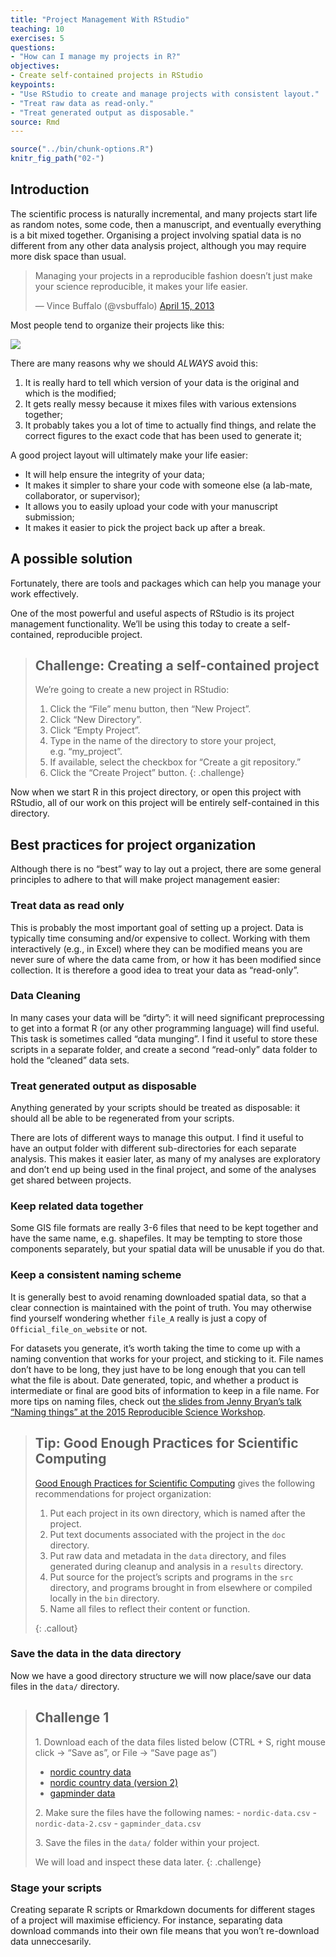 ```yaml
---
title: "Project Management With RStudio"
teaching: 10
exercises: 5
questions:
- "How can I manage my projects in R?"
objectives:
- Create self-contained projects in RStudio
keypoints:
- "Use RStudio to create and manage projects with consistent layout."
- "Treat raw data as read-only."
- "Treat generated output as disposable."
source: Rmd
---
```


```r
source("../bin/chunk-options.R")
knitr_fig_path("02-")
```

## Introduction

The scientific process is naturally incremental, and many projects start life as
random notes, some code, then a manuscript, and eventually everything is a bit
mixed together. Organising a project involving spatial data is no different from
any other data analysis project, although you may require more disk space than
usual.

<div class="text-center">
<blockquote class="twitter-tweet"><p>Managing your projects in a reproducible fashion doesn't just make your science reproducible, it makes your life easier.</p>— Vince Buffalo (@vsbuffalo) <a href="https://twitter.com/vsbuffalo/status/323638476153167872">April 15, 2013</a></blockquote>
<script async src="//platform.twitter.com/widgets.js" charset="utf-8"></script>
</div>

Most people tend to organize their projects like this:

![](../fig/bad_layout.png)

There are many reasons why we should *ALWAYS* avoid this:

1. It is really hard to tell which version of your data is
the original and which is the modified;
2. It gets really messy because it mixes files with various
extensions together;
3. It probably takes you a lot of time to actually find
things, and relate the correct figures to the exact code
that has been used to generate it;

A good project layout will ultimately make your life easier:

* It will help ensure the integrity of your data;
* It makes it simpler to share your code with someone else
(a lab-mate, collaborator, or supervisor);
* It allows you to easily upload your code with your manuscript submission;
* It makes it easier to pick the project back up after a break.

## A possible solution

Fortunately, there are tools and packages which can help you manage your work effectively.

One of the most powerful and useful aspects of RStudio is its project management
functionality. We'll be using this today to create a self-contained, reproducible
project.


> ## Challenge: Creating a self-contained project
>
> We're going to create a new project in RStudio:
>
> 1. Click the "File" menu button, then "New Project".
> 2. Click "New Directory".
> 3. Click "Empty Project".
> 4. Type in the name of the directory to store your project, e.g. "my_project".
> 5. If available, select the checkbox for "Create a git repository."
> 6. Click the "Create Project" button.
{: .challenge}

Now when we start R in this project directory, or open this project with RStudio,
all of our work on this project will be entirely self-contained in this directory.

## Best practices for project organization

Although there is no "best" way to lay out a project, there are some general
principles to adhere to that will make project management easier:

### Treat data as read only

This is probably the most important goal of setting up a project. Data is
typically time consuming and/or expensive to collect. Working with them
interactively (e.g., in Excel) where they can be modified means you are never
sure of where the data came from, or how it has been modified since collection.
It is therefore a good idea to treat your data as "read-only".

### Data Cleaning

In many cases your data will be "dirty": it will need significant preprocessing
to get into a format R (or any other programming language) will find useful. This
task is sometimes called "data munging". I find it useful to store these scripts
in a separate folder, and create a second "read-only" data folder to hold the
"cleaned" data sets.

### Treat generated output as disposable

Anything generated by your scripts should be treated as disposable: it should
all be able to be regenerated from your scripts.

There are lots of different ways to manage this output. I find it useful to
have an output folder with different sub-directories for each separate
analysis. This makes it easier later, as many of my analyses are exploratory
and don't end up being used in the final project, and some of the analyses
get shared between projects.

### Keep related data together

Some GIS file formats are really 3-6 files that need to be kept together and have the same name, 
e.g. shapefiles. It may be tempting to store those components separately, 
but your spatial data will be unusable if you do that.

### Keep a consistent naming scheme
It is generally best to avoid renaming downloaded spatial data, 
so that a clear connection is maintained with the point of truth. 
You may otherwise find yourself wondering whether `file_A` really is just a copy of `Official_file_on_website` or not.

For datasets you generate, it's worth taking the time to come up with a naming convention that works for your project, 
and sticking to it. File names don't have to be long, they just have to be long enough that you can tell what the file
is about. Date generated, topic, and whether a product is intermediate or final are good bits of information to keep 
in a file name. For more tips on naming files, check out [the slides from Jenny Bryan's talk "Naming things" at the 2015 Reproducible Science Workshop](https://speakerdeck.com/jennybc/how-to-name-files).

> ## Tip: Good Enough Practices for Scientific Computing
>
> [Good Enough Practices for Scientific Computing](https://github.com/swcarpentry/good-enough-practices-in-scientific-computing/blob/gh-pages/good-enough-practices-for-scientific-computing.pdf) gives the following recommendations for project organization:
>
> 1. Put each project in its own directory, which is named after the project.
> 2. Put text documents associated with the project in the `doc` directory.
> 3. Put raw data and metadata in the `data` directory, and files generated during cleanup and analysis in a `results` directory.
> 4. Put source for the project's scripts and programs in the `src` directory, and programs brought in from elsewhere or compiled locally in the `bin` directory.
> 5. Name all files to reflect their content or function.
>
{: .callout}

### Save the data in the data directory

Now we have a good directory structure we will now place/save our data files in the `data/` directory.

> ## Challenge 1
> 1\. Download each of the data files listed below (CTRL + S, right mouse click -> "Save as", or File -> "Save page as")
> 
> - [nordic country data](https://raw.githubusercontent.com/datacarpentry/r-intro-geospatial/master/_episodes_rmd/data/nordic-data.csv)
> - [nordic country data (version 2)](https://raw.githubusercontent.com/datacarpentry/r-intro-geospatial/master/_episodes_rmd/data/nordic-data-2.csv)
> - [gapminder data](https://raw.githubusercontent.com/datacarpentry/r-intro-geospatial/master/_episodes_rmd/data/gapminder_data.csv)
> 
> 2\. Make sure the files have the following names: 
> - `nordic-data.csv`
> - `nordic-data-2.csv`
> - `gapminder_data.csv`
>
> 3\. Save the files in the `data/` folder within your project.
>
> We will load and inspect these data later.
{: .challenge}

### Stage your scripts
Creating separate R scripts or Rmarkdown documents for different stages of a project will maximise efficiency. 
For instance, separating data download commands into their own file means that you won't re-download data unneccesarily.
